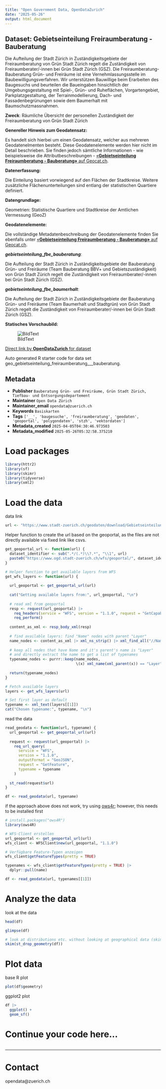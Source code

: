 ```yaml
---
title: "Open Government Data, OpenDataZurich"
date: "2025-05-26"
output: html_document
---
```


## Dataset: Gebietseinteilung Freiraumberatung - Bauberatung

Die Aufteilung der Stadt Zürich in Zuständigkeitsgebiete der Freiraumberatung von Grün Stadt Zürich regelt die Zuständigkeit von Freiraumberater/-innen bei Grün Stadt Zürich (GSZ). Die Freiraumberatung-Bauberatung Grün- und Freiräume ist eine Vernehmlassungsstelle im Baubewilligungsverfahren. Wir unterstützen Bauwillige beim Erarbeiten des Baugesuchs und beurteilen die Baueingaben hinsichtlich der Umgebungsgestaltung mit Spiel-, Grün- und Ruheflächen, Vorgartengebiet, Parkplatzgestaltung, der Terrainmodellierung, Dach- und Fassadenbegrünungen sowie dem Baumerhalt mit Baumschutzmassnahmen.

**Zweck**: Räumliche Übersicht der personellen Zuständigkeit der Freiraumberatung von Grün Stadt Zürich

**Genereller Hinweis zum Geodatensatz:**

Es handelt sich hierbei um einen Geodatensatz, welcher aus mehreren Geodatenelmenten besteht. Diese Geodatenelemente werden hier nicht im Detail beschrieben. Sie finden jedoch sämtliche Informationen - wie beispielsweise die Attributbeschreibungen - [«**Gebietseinteilung Freiraumberatung - Bauberatung»** auf Geocat.ch](https://www.geocat.ch/geonetwork/srv/ger/catalog.search#/metadata/d630af15-3810-499f-a5c4-132172e6c9e9).
			   

**Datenerfassung:**

Die Einteilung basiert vorwiegend auf den Flächen der Stadtkreise. Weitere zusätzliche Flächenunterteilungen sind entlang der statistischen Quartiere definiert.

**Datengrundlage:**

Geometrien: Statistische Quartiere und Stadtkreise der Amtlichen Vermessung (GeoZ)

**Geodatenelemente:**

Die vollständige Metadatenbeschreibung der Geodatenelemente finden Sie ebenfalls unter [«**Gebietseinteilung Freiraumberatung - Bauberatung»** auf Geocat.ch](https://www.geocat.ch/geonetwork/srv/ger/md.viewer#/full_view/d630af15-3810-499f-a5c4-132172e6c9e9).

***gebietseinteilung_fbe_bauberatung***: 

Die Aufteilung der Stadt Zürich in Zuständigkeitsgebiete der Bauberatung Grün- und Freiräume (Team Bauberatung BBV+ und Gebietszuständigkeit) von Grün Stadt Zürich regelt die Zuständigkeit von Freiraumberater/-innen bei Grün Stadt Zürich (GSZ).


***gebietseinteilung_fbe_baumerhalt***: 

Die Aufteilung der Stadt Zürich in Zuständigkeitsgebiete der Bauberatung Grün- und Freiräume (Team Baumerhalt und Stadtgrün) von Grün Stadt Zürich regelt die Zuständigkeit von Freiraumberater/-innen bei Grün Stadt Zürich (GSZ).




**Statisches Vorschaubild:**

![BildText](https://www.gis.stadt-zuerich.ch/zueriplan_docs/geocat/d630af15-3810-499f-a5c4-132172e6c9e9.png)



[Direct link by **OpenDataZurich** for dataset](https://data.stadt-zuerich.ch/dataset/geo_gebietseinteilung_freiraumberatung___bauberatung)

Auto generated R starter code for data set geo_gebietseinteilung_freiraumberatung___bauberatung.

## Metadata

- **Publisher** `Bauberatung Grün- und Freiräume, Grün Stadt Zürich, Tiefbau- und Entsorgungsdepartement`
- **Maintainer** `Open Data Zürich`
- **Maintainer_email** `opendata@zuerich.ch`
- **Keywords** `Basis­karten`
- **Tags** `['__', 'baugesuche', 'freiraumberatung', 'geodaten', 'geoportal', 'polygondaten', 'stzh', 'vektordaten']`
- **Metadata_created** `2025-04-05T04:30:46.973503`
- **Metadata_modified** `2025-05-26T05:32:58.375210`


# Load packages

```r
library(httr2)
library(sf)
library(skimr)
library(tidyverse)
library(xml2)
```

# Load the data

data link
```r
url <- "https://www.stadt-zuerich.ch/geodaten/download/Gebietseinteilung_Freiraumberatung___Bauberatung?format=geojson_link"
```


Helper function to create the url based on the geoportal, as the files are not directly available via fixed link like csvs.
```r
get_geoportal_url <- function(url) {
  dataset_identifier <- sub(".*/(.*)\\?.*", "\\1", url)
  paste0("https://www.ogd.stadt-zuerich.ch/wfs/geoportal/", dataset_identifier)
}
```

```r
# Helper function to get available layers from WFS
get_wfs_layers <- function(url) {
  
  url_geoportal <- get_geoportal_url(url)
  
  cat("Getting available layers from:", url_geoportal, "\n")
  
  # read xml from geoportal
  resp <- request(url_geoportal) |> 
    req_headers(service = "WFS", version = "1.1.0", request = "GetCapabilities") |> 
    req_perform()
  
  content_as_xml <- resp_body_xml(resp)
  
  # find available layers: find "Name" nodes with parent "Layer"
  name_nodes <- content_as_xml |> xml_ns_strip() |> xml_find_all("//Name")
  
  # keep all nodes that have Name and it's parent's name is "Layer"
  # and directly extract the name to get a list of typenames
  typename_nodes <- purrr::keep(name_nodes,
                                \(x) xml_name(xml_parent(x)) == "Layer")
  
  return(typename_nodes)
}

# Fetch available layers
layers <- get_wfs_layers(url)

# Set first layer as default
typename <- xml_text(layers[[1]])
cat("Chosen typename:", typename, "\n")
```

read the data
```r
read_geodata <- function(url, typename) {
  url_geoportal <- get_geoportal_url(url)
  
  request <- request(url_geoportal) |>
    req_url_query(
      service = "WFS",
      version = "1.1.0",
      outputFormat = "GeoJSON",
      request = "GetFeature",
      typename = typename
    )
  
  st_read(request$url)
}

df <- read_geodata(url, typename)
```

if the approach above does not work, try using [ows4r](https://eblondel.github.io/ows4R/); however, this needs to be installed first
```r
# install.packages("ows4R")
library(ows4R)

# WFS-Client erstellen
url_geoportal <- get_geoportal_url(url)
wfs_client <- WFSClient$new(url_geoportal, "1.1.0")

# Verfügbare Feature-Typen anzeigen
wfs_client$getFeatureTypes(pretty = TRUE)

typenames <- wfs_client$getFeatureTypes(pretty = TRUE) |> 
  dplyr::pull(name)

df <- read_geodata(url, typenames[[1]])
```

# Analyze the data

look at the data
```r
head(df)
```

```r
glimpse(df)
```

```r
# look at distributions etc. without looking at geographical data (skim cannot deal with geometries)
skim(st_drop_geometry(df))
```

# Plot data

base R plot
```r
plot(df$geometry)
```

ggplot2 plot
```r
df |>
  ggplot() +
  geom_sf()
```

# Continue your code here...

```r

```

------------------------------------------------------------------------

# Contact

opendata@zuerich.ch
